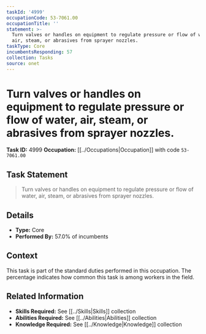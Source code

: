 ```yaml
---
taskId: '4999'
occupationCode: 53-7061.00
occupationTitle: ''
statement: >-
  Turn valves or handles on equipment to regulate pressure or flow of water,
  air, steam, or abrasives from sprayer nozzles.
taskType: Core
incumbentsResponding: 57
collection: Tasks
source: onet
---
```

# Turn valves or handles on equipment to regulate pressure or flow of water, air, steam, or abrasives from sprayer nozzles.

**Task ID:** 4999
**Occupation:** [[../Occupations|Occupation]] with code `53-7061.00`

## Task Statement

> Turn valves or handles on equipment to regulate pressure or flow of water, air, steam, or abrasives from sprayer nozzles.

## Details

- **Type:** Core
- **Performed By:** 57.0% of incumbents

## Context

This task is part of the standard duties performed in this occupation. The percentage indicates how common this task is among workers in the field.

## Related Information

- **Skills Required:** See [[../Skills|Skills]] collection
- **Abilities Required:** See [[../Abilities|Abilities]] collection
- **Knowledge Required:** See [[../Knowledge|Knowledge]] collection
